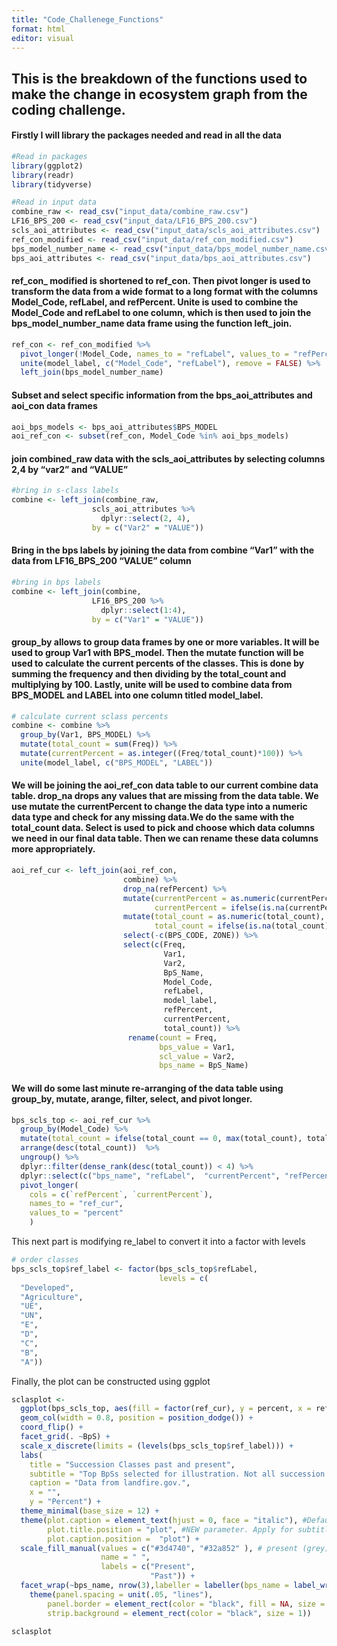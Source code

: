 ```yaml
---
title: "Code_Challenege_Functions"
format: html
editor: visual
---
```


## This is the breakdown of the functions used to make the change in ecosystem graph from the coding challenge.

#### Firstly I will library the packages needed and read in all the data

```r
#Read in packages
library(ggplot2)
library(readr) 
library(tidyverse)

#Read in input data 
combine_raw <- read_csv("input_data/combine_raw.csv")
LF16_BPS_200 <- read_csv("input_data/LF16_BPS_200.csv")
scls_aoi_attributes <- read_csv("input_data/scls_aoi_attributes.csv")
ref_con_modified <- read_csv("input_data/ref_con_modified.csv")
bps_model_number_name <- read_csv("input_data/bps_model_number_name.csv")
bps_aoi_attributes <- read_csv("input_data/bps_aoi_attributes.csv")
```

#### ref_con\_ modified is shortened to ref_con. Then pivot longer is used to transform the data from a wide format to a long format with the columns Model_Code, refLabel, and refPercent. Unite is used to combine the Model_Code and refLabel to one column, which is then used to join the bps_model_number_name data frame using the function left_join.

```r
ref_con <- ref_con_modified %>%
  pivot_longer(!Model_Code, names_to = "refLabel", values_to = "refPercent") %>%
  unite(model_label, c("Model_Code", "refLabel"), remove = FALSE) %>%
  left_join(bps_model_number_name)
```

#### Subset and select specific information from the bps_aoi_attributes and aoi_con data frames

```r
aoi_bps_models <- bps_aoi_attributes$BPS_MODEL
aoi_ref_con <- subset(ref_con, Model_Code %in% aoi_bps_models)
```

#### join combined_raw data with the scls_aoi_attributes by selecting columns 2,4 by "var2" and "VALUE"

```r
#bring in s-class labels
combine <- left_join(combine_raw, 
                  scls_aoi_attributes %>%
                    dplyr::select(2, 4),  
                  by = c("Var2" = "VALUE"))
```

#### Bring in the bps labels by joining the data from combine "Var1" with the data from LF16_BPS_200 "VALUE" column

```r
#bring in bps labels
combine <- left_join(combine, 
                  LF16_BPS_200 %>%
                    dplyr::select(1:4),
                  by = c("Var1" = "VALUE"))
```

#### group_by allows to group data frames by one or more variables. It will be used to group Var1 with BPS_model. Then the mutate function will be used to calculate the current percents of the classes. This is done by summing the frequency and then dividing by the total_count and multiplying by 100. Lastly, unite will be used to combine data from BPS_MODEL and LABEL into one column titled model_label.

```r
# calculate current sclass percents
combine <- combine %>%
  group_by(Var1, BPS_MODEL) %>%
  mutate(total_count = sum(Freq)) %>%
  mutate(currentPercent = as.integer((Freq/total_count)*100)) %>%
  unite(model_label, c("BPS_MODEL", "LABEL"))
```

#### We will be joining the aoi_ref_con data table to our current combine data table. drop_na drops any values that are missing from the data table. We use mutate the currentPercent to change the data type into a numeric data type and check for any missing data.We do the same with the total_count data. Select is used to pick and choose which data columns we need in our final data table. Then we can rename these data columns more appropriately.

```r
aoi_ref_cur <- left_join(aoi_ref_con,
                         combine) %>%
                         drop_na(refPercent) %>%
                         mutate(currentPercent = as.numeric(currentPercent),
                                currentPercent = ifelse(is.na(currentPercent), 0, currentPercent)) %>%
                         mutate(total_count = as.numeric(total_count),
                                total_count = ifelse(is.na(total_count), 0, total_count)) %>%
                         select(-c(BPS_CODE, ZONE)) %>%
                         select(c(Freq,
                                  Var1,
                                  Var2,
                                  BpS_Name,
                                  Model_Code,
                                  refLabel,
                                  model_label,
                                  refPercent,
                                  currentPercent,
                                  total_count)) %>%
                          rename(count = Freq,
                                 bps_value = Var1,
                                 scl_value = Var2,
                                 bps_name = BpS_Name)
```

#### We will do some last minute re-arranging of the data table using group_by, mutate, arange, filter, select, and pivot longer.

```r
bps_scls_top <- aoi_ref_cur %>%
  group_by(Model_Code) %>%
  mutate(total_count = ifelse(total_count == 0, max(total_count), total_count)) %>%
  arrange(desc(total_count))  %>%
  ungroup() %>%
  dplyr::filter(dense_rank(desc(total_count)) < 4) %>%
  dplyr::select(c("bps_name", "refLabel",  "currentPercent", "refPercent")) %>%
  pivot_longer(
    cols = c(`refPercent`, `currentPercent`), 
    names_to = "ref_cur", 
    values_to = "percent"
    )
```

This next part is modifying re_label to convert it into a factor with levels

```r
# order classes
bps_scls_top$ref_label <- factor(bps_scls_top$refLabel, 
                                 levels = c(
  "Developed",
  "Agriculture",
  "UE",
  "UN",
  "E",
  "D",
  "C",
  "B",
  "A"))
```

Finally, the plot can be constructed using ggplot

```r
sclasplot <-
  ggplot(bps_scls_top, aes(fill = factor(ref_cur), y = percent, x = ref_label)) + 
  geom_col(width = 0.8, position = position_dodge()) +
  coord_flip() +
  facet_grid(. ~BpS) +
  scale_x_discrete(limits = (levels(bps_scls_top$ref_label))) +
  labs(
    title = "Succession Classes past and present",
    subtitle = "Top BpSs selected for illustration. Not all succession classes present in all BpSs",
    caption = "Data from landfire.gov.",
    x = "",
    y = "Percent") +
  theme_minimal(base_size = 12) +
  theme(plot.caption = element_text(hjust = 0, face = "italic"), #Default is hjust=1
        plot.title.position = "plot", #NEW parameter. Apply for subtitle too.
        plot.caption.position =  "plot") +
  scale_fill_manual(values = c("#3d4740", "#32a852" ), # present (grey), historical (green)
                    name = " ", 
                    labels = c("Present",
                               "Past")) +
  facet_wrap(~bps_name, nrow(3),labeller = labeller(bps_name = label_wrap_gen())) +
    theme(panel.spacing = unit(.05, "lines"),
        panel.border = element_rect(color = "black", fill = NA, size = 1), 
        strip.background = element_rect(color = "black", size = 1))

sclasplot
```
